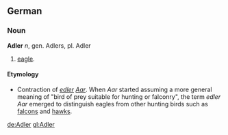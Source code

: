 == German ==
===Noun===
'''Adler''' ''n'', gen. Adlers, pl. Adler

# [[eagle]].

====Etymology====
* Contraction of ''[[edel|edler]] [[Aar]]''. When ''Aar'' started assuming a more general meaning of "bird of prey suitable for hunting or falconry", the term ''edler Aar'' emerged to distinguish eagles from other hunting birds such as [[falcon]]s and [[hawk]]s.

[[de:Adler]]
[[gl:Adler]]